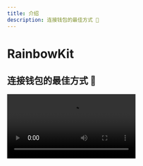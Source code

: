 ```yaml
---
title: 介绍
description: 连接钱包的最佳方式 🌈
---
```


# RainbowKit

## 连接钱包的最佳方式 🌈

<Video src="https://rainbowme-res.cloudinary.com/video/upload/v1657717102/rainbowkit/site-assets/rainbowkit-video-final-3_dehldu.mp4" />

RainbowKit 是一个 [React](https://reactjs.org/) 库，可以轻松地将钱包连接添加到您的dapp。它直观、响应迅速且可自定义。 它直观、响应迅速且可自定义。 它直观、响应迅速且可自定义。 它直观、响应迅速且可自定义。 它直观、响应迅速且可自定义。

### 特性

#### 钱包管理

为您的dapp提供开箱即用的钱包管理。 为您的 dapp 提供开箱即用的钱包管理。除了处理钱包的连接和断开外，RainbowKit还支持多种钱包，更换连接链，将地址解析为ENS,显示余额等等!

#### 可定制

你可以调整 RainbowKit UI 以匹配你的品牌风格。 你可以从几种预设的突出颜色和边角半径配置中选择。 对于更高级的使用情况，你可以提供一个完全自定义的主题，渲染你自己的按钮并省略某些功能，包含暗黑模式。 你可以从几种预设的突出颜色和边角半径配置中选择。 对于更高级的使用情况，你可以提供一个完全自定义的主题，渲染你自己的按钮并省略某些功能。 包含暗黑模式。

#### 行业标准

为了与大多数产品更好地互操作，我们依赖于 [viem](https://viem.sh) 和 [wagmi](https://wagmi.sh/) —— 这是空间中最常用的库。

钱包标准如EIP-1193和EIP-6963均可即插即用，使得浏览器钱包用户能够比以往任何时候都更加无缝地将他们的钱包连接到您的dApp。

### 社区

我们很高兴看到社区采用 RainbowKit，提出问题并提供反馈。 无论是功能请求，错误报告，还是要展示的项目，请参与进来！ 无论是功能请求，错误报告，还是要展示的项目，请参与进来！ 无论是功能请求，错误报告，还是要展示的项目，请参与进来！

- 提出一个 [issue](https://github.com/rainbow-me/rainbowkit/issues)
- 关注我们在 [Twitter](https://twitter.com/rainbowdotme)
- 分享你的 [feedback](https://github.com/rainbow-me/rainbowkit/discussions/new?category=feedback)
- 在 [Codesandbox](https://codesandbox.io/p/sandbox/github/rainbow-me/rainbowkit/tree/main/examples/with-next) 上试一试
